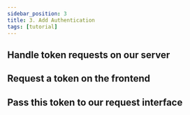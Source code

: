 ```yaml
---
sidebar_position: 3
title: 3. Add Authentication
tags: [tutorial]
---
```


## Handle token requests on our server

## Request a token on the frontend

## Pass this token to our request interface